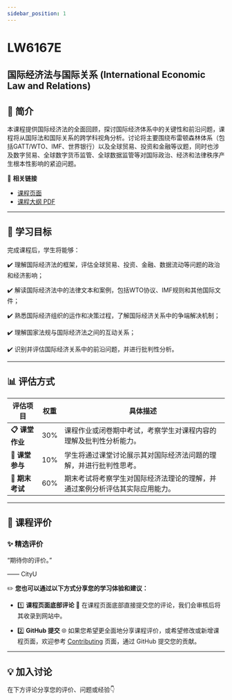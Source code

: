 ```yaml
---
sidebar_position: 1
---
```


# LW6167E
## 国际经济法与国际关系 (International Economic Law and Relations)

## **📘 简介**
本课程提供国际经济法的全面回顾，探讨国际经济体系中的关键性和前沿问题，课程将从国际法和国际关系的跨学科视角分析。讨论将主要围绕布雷顿森林体系（包括GATT/WTO、IMF、世界银行）以及全球贸易、投资和金融等议题，同时也涉及数字贸易、全球数字货币监管、全球数据监管等对国际政治、经济和法律秩序产生根本性影响的紧迫问题。

🔗 **相关链接**
- [课程页面](https://www.cityu.edu.hk/catalogue/pg/202425/course/LW6167E.htm)
- [课程大纲 PDF](https://www.cityu.edu.hk/catalogue/pg/202425/course/LW6167E.pdf)

---

## **🎯 学习目标**

完成课程后，学生将能够：

✔️ 理解国际经济法的框架，评估全球贸易、投资、金融、数据流动等问题的政治和经济影响；

✔️ 解读国际经济法中的法律文本和案例，包括WTO协议、IMF规则和其他国际文件；

✔️ 熟悉国际经济组织的运作和决策过程，了解国际经济关系中的争端解决机制；

✔️ 理解国家法规与国际经济法之间的互动关系；

✔️ 识别并评估国际经济关系中的前沿问题，并进行批判性分析。

---

## **📊 评估方式**

| **评估项目**          | **权重** | **具体描述**                                                                                       |
|----------------------|---------|---------------------------------------------------------------------------------------------------|
| **📋 课堂作业**       | 30%     | 课程作业或闭卷期中考试，考察学生对课程内容的理解及批判性分析能力。                              |
| **📂 课堂参与**       | 10%     | 学生将通过课堂讨论展示其对国际经济法问题的理解，并进行批判性思考。                              |
| **📂 期末考试**       | 60%     | 期末考试将考察学生对国际经济法理论的理解，并通过案例分析评估其实际应用能力。                    |

---

## **💬 课程评价**

### ✨ **精选评价**
<div className={commentStyles.commentBox}>
    <p className={commentStyles.commentText}>
        “期待你的评价。”
    </p>
    <p className={commentStyles.commentAuthor}>—— CityU</p>
</div>

✏️ **您也可以通过以下方式分享您的学习体验和建议：**

- 1️⃣ **课程页面底部评论**
💬 在课程页面底部直接提交您的评论，我们会审核后将其收录到网站中。

- 2️⃣ **GitHub 提交**
🌐 如果您希望更全面地分享课程评价，或希望修改或新增课程页面，欢迎参考 [Contributing](/contributing) 页面，通过 GitHub 提交您的贡献。

---

## **💡 加入讨论**

在下方评论分享您的评价、问题或经验👇
<Utterances />